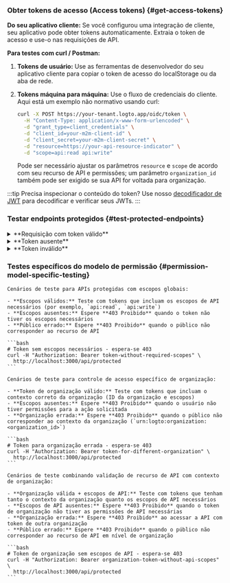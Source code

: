 
### Obter tokens de acesso (Access tokens) \{#get-access-tokens}

**Do seu aplicativo cliente:**
Se você configurou uma integração de cliente, seu aplicativo pode obter tokens automaticamente. Extraia o token de acesso e use-o nas requisições de API.

**Para testes com curl / Postman:**

1. **Tokens de usuário:** Use as ferramentas de desenvolvedor do seu aplicativo cliente para copiar o token de acesso do localStorage ou da aba de rede.
2. **Tokens máquina para máquina:** Use o fluxo de credenciais do cliente. Aqui está um exemplo não normativo usando curl:

   ```bash
   curl -X POST https://your-tenant.logto.app/oidc/token \
     -H "Content-Type: application/x-www-form-urlencoded" \
     -d "grant_type=client_credentials" \
     -d "client_id=your-m2m-client-id" \
     -d "client_secret=your-m2m-client-secret" \
     -d "resource=https://your-api-resource-indicator" \
     -d "scope=api:read api:write"
   ```

   Pode ser necessário ajustar os parâmetros `resource` e `scope` de acordo com seu recurso de API e permissões; um parâmetro `organization_id` também pode ser exigido se sua API for voltada para organização.

:::tip
Precisa inspecionar o conteúdo do token? Use nosso [decodificador de JWT](https://logto.io/jwt-decoder) para decodificar e verificar seus JWTs.
:::

### Testar endpoints protegidos \{#test-protected-endpoints}

<details>
<summary>**Requisição com token válido**</summary>

```bash
curl -H "Authorization: Bearer eyJhbGciOiJSUzI1NiIsInR5cCI6IkpXVCJ9..." \
  http://localhost:3000/api/protected
```

**Resposta esperada:**

```json
{
  "auth": {
    "sub": "user123",
    "clientId": "app456",
    "organizationId": "org789",
    "scopes": ["api:read", "api:write"],
    "audience": ["https://your-api-resource-indicator"]
  }
}
```

</details>

<details>
<summary>**Token ausente**</summary>

```bash
curl http://localhost:3000/api/protected
```

**Resposta esperada (401):**

```json
{
  "error": "Authorization header is missing"
}
```

</details>

<details>
<summary>**Token inválido**</summary>

```bash
curl -H "Authorization: Bearer invalid-token" \
  http://localhost:3000/api/protected
```

**Resposta esperada (401):**

```json
{
  "error": "Invalid token"
}
```

</details>

### Testes específicos do modelo de permissão \{#permission-model-specific-testing}

<Tabs groupId="permission-models">
  <TabItem value="global-api-resources" label="Recursos de API globais">

    Cenários de teste para APIs protegidas com escopos globais:

    - **Escopos válidos:** Teste com tokens que incluam os escopos de API necessários (por exemplo, `api:read`, `api:write`)
    - **Escopos ausentes:** Espere **403 Proibido** quando o token não tiver os escopos necessários
    - **Público errado:** Espere **403 Proibido** quando o público não corresponder ao recurso de API

    ```bash
    # Token sem escopos necessários - espera-se 403
    curl -H "Authorization: Bearer token-without-required-scopes" \
      http://localhost:3000/api/protected
    ```

  </TabItem>
  <TabItem value="organization-permissions" label="Permissões de organização (não-API)">

    Cenários de teste para controle de acesso específico de organização:

    - **Token de organização válido:** Teste com tokens que incluam o contexto correto da organização (ID da organização e escopos)
    - **Escopos ausentes:** Espere **403 Proibido** quando o usuário não tiver permissões para a ação solicitada
    - **Organização errada:** Espere **403 Proibido** quando o público não corresponder ao contexto da organização (`urn:logto:organization:<organization_id>`)

    ```bash
    # Token para organização errada - espera-se 403
    curl -H "Authorization: Bearer token-for-different-organization" \
      http://localhost:3000/api/protected
    ```

  </TabItem>
  <TabItem value="organization-level-api-resources" label="Recursos de API em nível de organização">

    Cenários de teste combinando validação de recurso de API com contexto de organização:

    - **Organização válida + escopos de API:** Teste com tokens que tenham tanto o contexto da organização quanto os escopos de API necessários
    - **Escopos de API ausentes:** Espere **403 Proibido** quando o token de organização não tiver as permissões de API necessárias
    - **Organização errada:** Espere **403 Proibido** ao acessar a API com token de outra organização
    - **Público errado:** Espere **403 Proibido** quando o público não corresponder ao recurso de API em nível de organização

    ```bash
    # Token de organização sem escopos de API - espera-se 403
    curl -H "Authorization: Bearer organization-token-without-api-scopes" \
      http://localhost:3000/api/protected
    ```

  </TabItem>
</Tabs>
